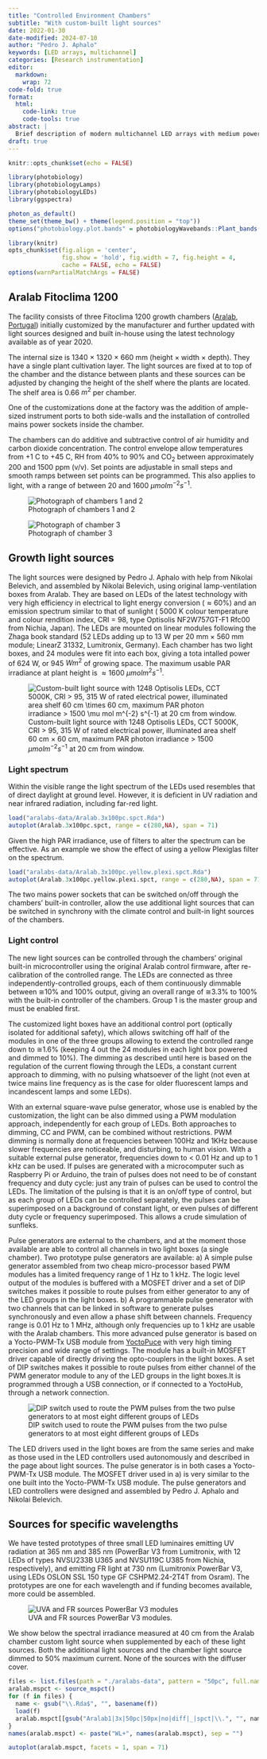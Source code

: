 ```yaml
---
title: "Controlled Environment Chambers"
subtitle: "With custom-built light sources"
date: 2022-01-30
date-modified: 2024-07-10
author: "Pedro J. Aphalo"
keywords: [LED arrays, multichannel]
categories: [Research instrumentation]
editor: 
  markdown: 
    wrap: 72
code-fold: true
format:
  html: 
    code-link: true
    code-tools: true
abstract: |
  Brief description of modern multichannel LED arrays with medium power, both off-the-self and custom-assembled.
draft: true
---
```


```r
knitr::opts_chunk$set(echo = FALSE)
```

```r
library(photobiology)
library(photobiologyLamps)
library(photobiologyLEDs)
library(ggspectra)

photon_as_default()
theme_set(theme_bw() + theme(legend.position = "top"))
options("photobiology.plot.bands" = photobiologyWavebands::Plant_bands("CIE"))
```

```r
library(knitr)
opts_chunk$set(fig.align = 'center', 
               fig.show = 'hold', fig.width = 7, fig.height = 4,
               cache = FALSE, echo = FALSE)
options(warnPartialMatchArgs = FALSE)
```

## Aralab Fitoclima 1200

The facility consists of three Fitoclima 1200 growth chambers ([Aralab, Portugal](https://www.aralab.pt/)) initially customized by the manufacturer and further updated with light sources designed and built in-house using the latest technology available as of year 2020.

The internal size is 1340 $\times$ 1320 $\times$ 660 mm (height $\times$ width $\times$ depth). They have a single plant cultivation layer. The light sources are fixed at to top of the chamber and the distance between plants and these sources can be adjusted by changing the height of the shelf where the plants are located. The shelf area is 0.66 $m^2$ per chamber.

One of the customizations done at the factory was the addition of ample-sized instrument ports to both side-walls and the installation of controlled mains power sockets inside the chamber.

The chambers can do additive and subtractive control of air humidity and carbon dioxide concentration. The control envelope allow temperatures from +1 C to +45 C, RH from 40% to 90% and $\mathrm{CO}_2$ between approximately 200 and 1500 ppm (v/v). Set points are adjustable in small steps and smooth ramps between set points can be programmed. This also applies to light, with a range of between 20 and 1600 $\mu mol m^{-2} s^{-1}$.

![Photograph of chambers 1 and 2](images/chambers-1-2.jpg "Photograph of chambers 1 and 2")

![Photograph of chamber 3](images/chamber-3.jpg "Photograph of chamber 3")

## Growth light sources

The light sources were designed by Pedro J. Aphalo with help from Nikolai Belevich, and assembled by Nikolai Belevich, using original lamp-ventilation boxes from Aralab. They are based on LEDs of the latest technology with very high efficiency in electrical to light energy conversion ($\approx 60\%$) and an emission spectrum similar to that of sunlight ( 5000 K colour temperature and colour rendition index, CRI = 98, type Optisolis NF2W757GT-F1 Rfc00 from Nichia, Japan). The LEDs are mounted on linear modules following the Zhaga book standard (52 LEDs adding up to 13 W per 20 mm $\times$ 560 mm module; LinearZ 31332, Lumitronix, Germany). Each chamber has two light boxes, and 24 modules were fit into each box, giving a tota intalled power of 624 W, or 945 $W m^2$ of growing space. The maximum usable PAR irradiance at plant height is $\approx 1600\ \mu mol m^2 s^{-1}$.

![Custom-built light source with 1248 Optisolis LEDs, CCT 5000K, CRI \> 95, 315 W of rated electrical power, illuminated area shelf 60 cm $\times$ 60 cm, maximum PAR photon irradiance \> 1500 $\mu mol m^{-2} s^{-1}$ at 20 cm from window.](images/leds.jpg)

### Light spectrum

Within the visible range the light spectrum of the LEDs used resembles that of direct daylight at ground level. However, it is deficient in UV radiation and near infrared radiation, including far-red light.

```r
load("aralabs-data/Aralab.3x100pc.spct.Rda")
autoplot(Aralab.3x100pc.spct, range = c(280,NA), span = 71)
```

Given the high PAR irradiance, use of filters to alter the spectrum can be effective. As an example we show the effect of using a yellow Plexiglas filter on the spectrum.

```r
load("aralabs-data/Aralab.3x100pc.yellow.plexi.spct.Rda")
autoplot(Aralab.3x100pc.yellow.plexi.spct, range = c(280,NA), span = 71)
```

The two mains power sockets that can be switched on/off through the chambers' built-in controller, allow the use additional light sources that can be switched in synchrony with the climate control and built-in light sources of the chambers.

### Light control

The new light sources can be controlled through the chambers' original built-in microcontroller using the original Aralab control firmware, after re-calibration of the controlled range. The LEDs are connected as three independently-controlled groups, each of them continuously dimmable between ≅10% and 100% output, giving an overall range of ≅3.3% to 100% with the built-in controller of the chambers. Group 1 is the master group and must be enabled first.

The customized light boxes have an additional control port (optically isolated for additional safety), which allows switching off half of the modules in one of the three groups allowing to extend the controlled range down to ≅1.6% (keeping 4 out the 24 modules in each light box powered and dimmed to 10%). The dimming as described until here is based on the regulation of the current flowing through the LEDs, a constant current approach to dimming, with no pulsing whatsoever of the light (not even at twice mains line frequency as is the case for older fluorescent lamps and incandescent lamps and some LEDs).

With an external square-wave pulse generator, whose use is enabled by the customization, the light can be also dimmed using a PWM modulation approach, independently for each group of LEDs. Both approaches to dimming, CC and PWM, can be combined without restrictions. PWM dimming is normally done at frequencies between 100Hz and 1KHz because slower frequencies are noticeable, and disturbing, to human vision. With a suitable external pulse generator, frequencies down to \< 0.01 Hz and up to 1 kHz can be used. If pulses are generated with a microcomputer such as Raspberry Pi or Arduino, the train of pulses does not need to be of constant frequency and duty cycle: just any train of pulses can be used to control the LEDs. The limitation of the pulsing is that it is an on/off type of control, but as each group of LEDs can be controlled separately, the pulses can be superimposed on a background of constant light, or even pulses of different duty cycle or frequency superimposed. This allows a crude simulation of sunfleks.

Pulse generators are external to the chambers, and at the moment those available are able to control all channels in two light boxes (a single chamber). Two prototype pulse generators are available: a) A simple pulse generator assembled from two cheap micro-processor based PWM modules has a limited frequency range of 1 Hz to 1 kHz. The logic level output of the modules is buffered with a MOSFET driver and a set of DIP switches makes it possible to route pulses from either generator to any of the LED groups in the light boxes. b) A programmable pulse generator with two channels that can be linked in software to generate pulses synchronously and even allow a phase shift between channels. Frequency range is 0.01 Hz to 1 MHz, although only frequencies up to 1 kHz are usable with the Aralab chambers. This more advanced pulse generator is based on a Yocto-PWM-Tx USB module from [YoctoPuce](https://www.yoctopuce.com/) with very high timing precision and wide range of settings. The module has a built-in MOSFET driver capable of directly driving the opto-couplers in the light boxes. A set of DIP switches makes it possible to route pulses from either channel of the PWM generator module to any of the LED groups in the light boxes.It is programmed through a USB connection, or if connected to a YoctoHub, through a network connection.

![DIP switch used to route the PWM pulses from the two pulse generators to at most eight different groups of LEDs](images/dip-switch-labelled.jpg)

The LED drivers used in the light boxes are from the same series and make as those used in the LED controllers used autonomously and described in the page about light sources. The pulse generator is in both cases a Yocto-PWM-Tx USB module. The MOSFET driver used in a) is very similar to the one built into the Yocto-PWM-Tx USB module. The pulse generators and LED controllers were designed and assembled by Pedro J. Aphalo and Nikolai Belevich.

## Sources for specific wavelengths

We have tested prototypes of three small LED luminaires emitting UV radiation at 365 nm and 385 nm (PowerBar V3 from Lumitronix, with 12 LEDs of types NVSU233B U365 and NVSU119C U385 from Nichia, respectively), and emitting FR light at 730 nm (Lumitronix PowerBar V3, using LEDs OSLON SSL 150 type GF CSHPM2.24-2T4T from Osram). The prototypes are one for each wavelength and if funding becomes available, more could be assembled.

![UVA and FR sources PowerBar V3 modules.](images/uva-fr-sources.jpg "UVA and FR sources PowerBar V3 modules"){alt="UVA and FR sources PowerBar V3 modules"}

We show below the spectral irradiance measured at 40 cm from the Aralab chamber custom light source when supplemented by each of these light sources. Both the additional light sources and the chamber light source dimmed to 50% maximum current. None of the sources with the diffuser cover.

```r
files <- list.files(path = "./aralabs-data", pattern = "50pc", full.names = TRUE)
aralab.mspct <- source_mspct()
for (f in files) {
  name <- gsub("\\.Rda$", "", basename(f))
  load(f)
  aralab.mspct[[gsub("Aralab1|3x|50pc|50px|no|diff|_|spct|\\.", "", name)]] <- get(name)
}
names(aralab.mspct) <- paste("WL+", names(aralab.mspct), sep = "")

autoplot(aralab.mspct, facets = 1, span = 71)
```
